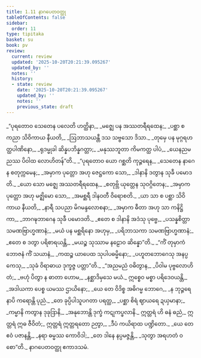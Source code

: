 ```yaml
---
title: 1.11 နာဂပေတဝတ္ထု
tableOfContents: false
sidebar:
  order: 11
type: tipitaka
basket: su
book: pv
review:
  current: review
  updated: '2025-10-20T20:21:39.095267'
  updated_by: ''
  notes: ''
  history:
  - state: review
    date: '2025-10-20T20:21:39.095267'
    updated_by: ''
    notes: ''
    previous_state: draft
---
```



<DynamicBreadcrumb />


<ReviewStatus review={frontmatter.review} showDetails={true} />

<HypothesisAnnotation frontmatter={frontmatter} />

<Division number="73" book="pv" e="ch" v="19" p="135">

<Paragraph number="84" type="verses" book="pv">
_“ပုရတောဝ သေတေန ပလေတိ ဟတ္ထိနာ,_  
_မဇ္ဈေ ပန အဿတရီရထေန;_  
_ပစ္ဆာ စ ကညာ သိဝိကာယ နီယတိ,_  
_ဩဘာသယန္တီ ဒသ သဗ္ဗသော ဒိသာ._  

</Paragraph>

</Division>
<Division number="74" book="pv" e="ch" v="19" p="135">

<Paragraph number="85" type="verses" book="pv">
_တုမှေ ပန မုဂ္ဂရဟတ္ထပါဏိနော,_  
_ရုဒမ္မုခါ ဆိန္နပဘိန္နဂတ္တာ;_  
_မနုဿဘူတာ ကိမကတ္ထ ပါပံ,_  
_ယေနညမညဿ ပိဝါထ လောဟိတန်”တိ._  

</Paragraph>

</Division>
<Division number="75" book="pv" e="ch" v="19" p="135">

<Paragraph number="86" type="verses" book="pv">
_“ပုရတောဝ ယော ဂစ္ဆတိ ကုဉ္ဇရေန,_  
_သေတေန နာဂေန စတုက္ကမေန;_  
_အမှာက ပုတ္တော အဟု ဇေဋ္ဌကော သော,_  
_ဒါနာနိ ဒတွာန သုခီ ပမောဒတိ._  

</Paragraph>

</Division>
<Division number="76" book="pv" e="ch" v="19" p="135">

<Paragraph number="87" type="verses" book="pv">
_ယော သော မဇ္ဈေ အဿတရီရထေန,_  
_စတုဗ္ဘိ ယုတ္တေန သုဝဂ္ဂိတေန;_  
_အမှာက ပုတ္တော အဟု မဇ္ဈိမော သော,_  
_အမစ္ဆရီ ဒါနဝတီ ဝိရောစတိ._  

</Paragraph>

</Division>
<Division number="77" book="pv" e="ch" v="19" p="135">

<Paragraph number="88" type="verses" book="pv">
_ယာ သာ စ ပစ္ဆာ သိဝိကာယ နီယတိ,_  
_နာရီ သပညာ မိဂမန္ဒလောစနာ;_  
_အမှာက ဓီတာ အဟု သာ ကနိဋ္ဌိကာ,_  
_ဘာဂဍ္ဎဘာဂေန သုခီ ပမောဒတိ._  

</Paragraph>

</Division>
<Division number="78" book="pv" e="ch" v="19" p="136">

<Paragraph number="89" type="verses" book="pv">
_ဧတေ စ ဒါနာနိ အဒံသု ပုဗ္ဗေ,_  
_ပသန္နစိတ္တာ သမဏဗြာဟ္မဏာနံ;_  
_မယံ ပန မစ္ဆရိနော အဟုမှ,_  
_ပရိဘာသကာ သမဏဗြာဟ္မဏာနံ;_  
_ဧတေ စ ဒတွာ ပရိစာရယန္တိ,_  
_မယဉ္စ သုဿာမ နဠောဝ ဆိန္နော”တိ._  

</Paragraph>

</Division>
<Division number="79" book="pv" e="ch" v="19" p="136">

<Paragraph number="90" type="verses" book="pv">
_“ကိံ တုမှာကံ ဘောဇနံ ကိံ သယာနံ,_  
_ကထဉ္စ ယာပေထ သုပါပဓမ္မိနော;_  
_ပဟူတဘောဂေသု အနပ္ပကေသု,_  
_သုခံ ဝိရာဓာယ ဒုက္ခဇ္ဇ ပတ္တာ”တိ._  

</Paragraph>

</Division>
<Division number="80" book="pv" e="ch" v="19" p="136">

<Paragraph number="91" type="verses" book="pv">
_“အညမညံ ဝဓိတွာန,_  
_ပိဝါမ ပုဗ္ဗလောဟိတံ;_  
_ဗဟုံ ပိတွာ န ဓာတာ ဟောမ,_  
_နစ္ဆာဒိမှသေ မယံ._  

</Paragraph>

</Division>
<Division number="81" book="pv" e="ch" v="19" p="136">

<Paragraph number="92" type="verses" book="pv">
ဣစ္စေဝ မစ္စာ ပရိဒေဝယန္တိ,_  
_အဒါယကာ ပေစ္စ ယမဿ ဌာယိနော;_  
_ယေ တေ ဝိဒိစ္စ အဓိဂမ္မ ဘောဂေ,_  
_န ဘုဉ္ဇရေ နာပိ ကရောန္တိ ပုညံ._  

</Paragraph>

</Division>
<Division number="82" book="pv" e="ch" v="19" p="136">

<Paragraph number="93" type="verses" book="pv">
_တေ ခုပ္ပိပါသူပဂတာ ပရတ္ထ,_  
_ပစ္ဆာ စိရံ ဈာယရေ ဍယှမာနာ;_  
_ကမ္မာနိ ကတွာန ဒုခုဒြာနိ,_  
_အနုဘောန္တိ ဒုက္ခံ ကဋုကပ္ဖလာနိ._  

</Paragraph>

</Division>
<Division number="83" book="pv" e="ch" v="19" p="136">

<Paragraph number="94" book="pv">
ဣတ္တရံ ဟိ ဓနံ ဓညံ,_  
ဣတ္တရံ ဣဓ ဇီဝိတံ;_  
ဣတ္တရံ ဣတ္တရတော ဉတွာ,_  
_ဒီပံ ကယိရာထ ပဏ္ဍိတော._  

</Paragraph>

</Division>
<Division number="84" book="pv" e="ch" v="19" p="136">

<Paragraph number="95" type="verses" book="pv">
_ယေ တေ ဧဝံ ပဇာနန္တိ,_  
_နရာ ဓမ္မဿ ကောဝိဒါ;_  
_တေ ဒါနေ နပ္ပမဇ္ဇန္တိ,_  
_သုတွာ အရဟတံ ဝစော”တိ._  


</Paragraph>
</Division>

<Paragraph number="96" type="center" book="pv">
နာဂပေတဝတ္ထု ဧကာဒသမံ.
</Paragraph>